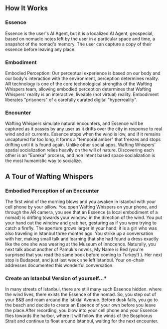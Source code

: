

<h2>How It Works</h2>

<h3>Essence</h3>
Essence is the user's AI Agent, but it is a localized AI Agent, geospecial, based on nomadic notes left by the user in a particular space and time, a snapshot of the nomad's memory. The user can capture a copy of their essence before leaving any place.

<h3>Embodiment</h3>
Embodied Perception: Our perceptual experience is based on our body and our body's interaction with the environment, perception determines reality. AR technology is one of the core technological strengths of the Wafting Whispers team, allowing embodied perception determines that Wafting Whispers' reality is an interactive, liveable (not virtual) reality. Embodiment liberates "prisoners" of a carefully curated digital "hyperreality".

<h3>Encounter</h3>
Wafting Whispers simulate natural encounters, and Essence will be captured as it passes by any user as it drifts over the city in response to real wind and air currents. Essence stops when the wind is low, and if it remains uncaptured for too long, it forms a "temporal amber" that freezes and stops drifting until it is found again. Unlike other social apps, Wafting Whispers' spatial socialization relies heavily on the will of nature. Discovering each other is an "Eureka" process, and non intent based space socialization is the most humanistic way to socialize.


<h2>A Tour of Wafting Whispers</h2>

<h3>Embodied Perception of an Encounter</h3>

The first wind of the morning blows and you awaken in Istanbul with your cell phone by your pillow. You open Wafting Whispers on your phone, and through the AR camera, you see that an Essence (a local embodiment of a nomad) is drifting towards your window, in the direction of the wind. You put your hand out the window and grab her, gesturing as if you were trying to catch a firefly. The aperture grows larger in your hand; it is a girl who was also traveling in Istanbul three months ago. You strike up a conversation with her, making small talk and learning that she had found a dress exactly like the one she was wearing at the Museum of Innocence. Naturally, you next talk about another of Pamuk's novels, My Name is Red (you're surprised that you read the same book before coming to Turkey!) ). Her next stop is Budapest, and just last week she left Istanbul. Your on-chain addresses documented this wonderful conversation.

<h3>Create an Istanbul Version of yourself...*</h3>

In many streets of Istanbul, there are still many such Essence hidden. where the wind lives, there exists the Essence of the nomad. So, you step out of your B&B and roam around the İstiklal Avenue. Before dusk falls, you go to the beach and decide to create an Essence of your own before you leave the place.After recording, you blow into your cell phone and your Essence flies towards the harbor, where it will follow the winds of the Bosphorus Strait and continue to float around Istanbul, waiting for the next encounter.

